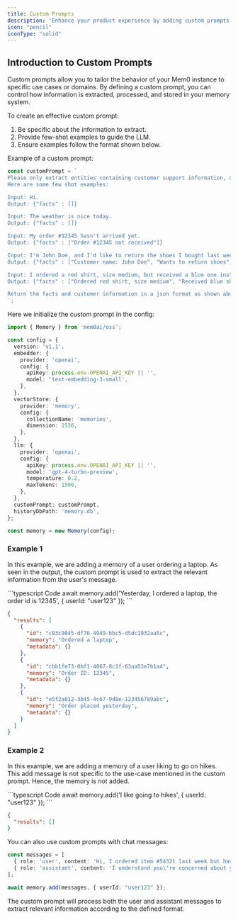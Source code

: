 ```yaml
---
title: Custom Prompts
description: 'Enhance your product experience by adding custom prompts tailored to your needs'
icon: "pencil"
iconType: "solid"
---
```


## Introduction to Custom Prompts

Custom prompts allow you to tailor the behavior of your Mem0 instance to specific use cases or domains. 
By defining a custom prompt, you can control how information is extracted, processed, and stored in your memory system.

To create an effective custom prompt:
1. Be specific about the information to extract.
2. Provide few-shot examples to guide the LLM.
3. Ensure examples follow the format shown below.

Example of a custom prompt:

```typescript
const customPrompt = `
Please only extract entities containing customer support information, order details, and user information. 
Here are some few shot examples:

Input: Hi.
Output: {"facts" : []}

Input: The weather is nice today.
Output: {"facts" : []}

Input: My order #12345 hasn't arrived yet.
Output: {"facts" : ["Order #12345 not received"]}

Input: I'm John Doe, and I'd like to return the shoes I bought last week.
Output: {"facts" : ["Customer name: John Doe", "Wants to return shoes", "Purchase made last week"]}

Input: I ordered a red shirt, size medium, but received a blue one instead.
Output: {"facts" : ["Ordered red shirt, size medium", "Received blue shirt instead"]}

Return the facts and customer information in a json format as shown above.
`;
```

Here we initialize the custom prompt in the config:

```typescript
import { Memory } from 'mem0ai/oss';

const config = {
  version: 'v1.1',
  embedder: {
    provider: 'openai',
    config: {
      apiKey: process.env.OPENAI_API_KEY || '',
      model: 'text-embedding-3-small',
    },
  },
  vectorStore: {
    provider: 'memory',
    config: {
      collectionName: 'memories',
      dimension: 1536,
    },
  },
  llm: {
    provider: 'openai',
    config: {
      apiKey: process.env.OPENAI_API_KEY || '',
      model: 'gpt-4-turbo-preview',
      temperature: 0.2,
      maxTokens: 1500,
    },
  },
  customPrompt: customPrompt,
  historyDbPath: 'memory.db',
};

const memory = new Memory(config);
```

### Example 1

In this example, we are adding a memory of a user ordering a laptop. As seen in the output, the custom prompt is used to extract the relevant information from the user's message.

<CodeGroup>
```typescript Code
await memory.add('Yesterday, I ordered a laptop, the order id is 12345', { userId: "user123" });
```

```json Output
{
  "results": [
    {
      "id": "c03c9045-df76-4949-bbc5-d5dc1932aa5c",
      "memory": "Ordered a laptop",
      "metadata": {}
    },
    {
      "id": "cbb1fe73-0bf1-4067-8c1f-63aa53e7b1a4",
      "memory": "Order ID: 12345",
      "metadata": {}
    },
    {
      "id": "e5f2a012-3b45-4c67-9d8e-123456789abc",
      "memory": "Order placed yesterday",
      "metadata": {}
    }
  ]
}
```
</CodeGroup>

### Example 2

In this example, we are adding a memory of a user liking to go on hikes. This add message is not specific to the use-case mentioned in the custom prompt. 
Hence, the memory is not added.

<CodeGroup>
```typescript Code
await memory.add('I like going to hikes', { userId: "user123" });
```

```json Output
{
  "results": []
}
```
</CodeGroup>

You can also use custom prompts with chat messages:

```typescript
const messages = [
  { role: 'user', content: 'Hi, I ordered item #54321 last week but haven\'t received it yet.' },
  { role: 'assistant', content: 'I understand you\'re concerned about your order #54321. Let me help track that for you.' }
];

await memory.add(messages, { userId: "user123" });
```

The custom prompt will process both the user and assistant messages to extract relevant information according to the defined format.

